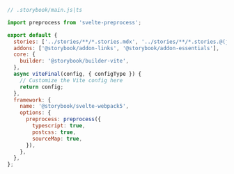 ```js
// .storybook/main.js|ts

import preprocess from 'svelte-preprocess';

export default {
  stories: ['../stories/**/*.stories.mdx', '../stories/**/*.stories.@(js|jsx|ts|tsx)'],
  addons: ['@storybook/addon-links', '@storybook/addon-essentials'],
  core: {
    builder: '@storybook/builder-vite',
  },
  async viteFinal(config, { configType }) {
    // Customize the Vite config here
    return config;
  },
  framework: {
    name: '@storybook/svelte-webpack5',
    options: {
      preprocess: preprocess({
        typescript: true,
        postcss: true,
        sourceMap: true,
      }),
    },
  },
};
```

